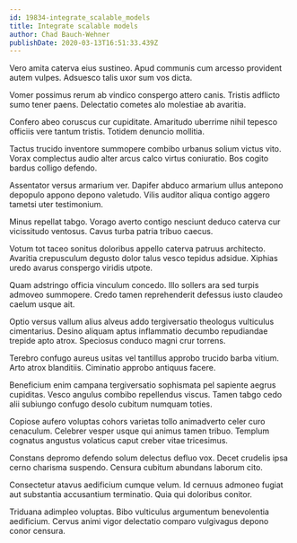 ```yaml
---
id: 19834-integrate_scalable_models
title: Integrate scalable models
author: Chad Bauch-Wehner
publishDate: 2020-03-13T16:51:33.439Z
---
```


Vero amita caterva eius sustineo. Apud communis cum arcesso provident autem vulpes. Adsuesco talis uxor sum vos dicta.

Vomer possimus rerum ab vindico conspergo attero canis. Tristis adflicto sumo tener paens. Delectatio cometes alo molestiae ab avaritia.

Confero abeo coruscus cur cupiditate. Amaritudo uberrime nihil tepesco officiis vere tantum tristis. Totidem denuncio mollitia.

Tactus trucido inventore summopere combibo urbanus solium victus vito. Vorax complectus audio alter arcus calco virtus coniuratio. Bos cogito bardus colligo defendo.

Assentator versus armarium ver. Dapifer abduco armarium ullus antepono depopulo appono depono valetudo. Vilis auditor aliqua contigo aggero tametsi uter testimonium.

Minus repellat tabgo. Vorago averto contigo nesciunt deduco caterva cur vicissitudo ventosus. Cavus turba patria tribuo caecus.

Votum tot taceo sonitus doloribus appello caterva patruus architecto. Avaritia crepusculum degusto dolor talus vesco tepidus adsidue. Xiphias uredo avarus conspergo viridis utpote.

Quam adstringo officia vinculum concedo. Illo sollers ara sed turpis admoveo summopere. Credo tamen reprehenderit defessus iusto claudeo caelum usque ait.

Optio versus vallum alius alveus addo tergiversatio theologus vulticulus cimentarius. Desino aliquam aptus inflammatio decumbo repudiandae trepide apto atrox. Speciosus conduco magni crur torrens.

Terebro confugo aureus usitas vel tantillus approbo trucido barba vitium. Arto atrox blanditiis. Ciminatio approbo antiquus facere.

Beneficium enim campana tergiversatio sophismata pel sapiente aegrus cupiditas. Vesco angulus combibo repellendus viscus. Tamen tabgo cedo alii subiungo confugo desolo cubitum numquam toties.

Copiose aufero voluptas cohors varietas tollo animadverto celer curo cenaculum. Celebrer vesper usque qui animus tamen tribuo. Templum cognatus angustus volaticus caput creber vitae tricesimus.

Constans depromo defendo solum delectus defluo vox. Decet crudelis ipsa cerno charisma suspendo. Censura cubitum abundans laborum cito.

Consectetur atavus aedificium cumque velum. Id cernuus admoneo fugiat aut substantia accusantium terminatio. Quia qui doloribus conitor.

Triduana adimpleo voluptas. Bibo vulticulus argumentum benevolentia aedificium. Cervus animi vigor delectatio comparo vulgivagus depono conor censura.
